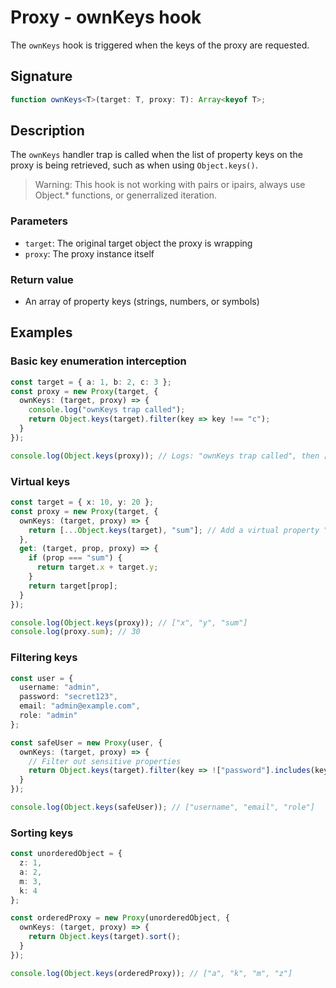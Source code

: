 # Proxy - ownKeys hook

The `ownKeys` hook is triggered when the keys of the proxy are requested.

## Signature

```ts
function ownKeys<T>(target: T, proxy: T): Array<keyof T>;
```

## Description

The `ownKeys` handler trap is called when the list of property keys on the proxy is being retrieved, such as when using `Object.keys()`.

> Warning: This hook is not working with pairs or ipairs, always use Object.* functions, or generralized iteration.

### Parameters
- `target`: The original target object the proxy is wrapping
- `proxy`: The proxy instance itself

### Return value
- An array of property keys (strings, numbers, or symbols)

## Examples

### Basic key enumeration interception

```ts
const target = { a: 1, b: 2, c: 3 };
const proxy = new Proxy(target, {
  ownKeys: (target, proxy) => {
    console.log("ownKeys trap called");
    return Object.keys(target).filter(key => key !== "c");
  }
});

console.log(Object.keys(proxy)); // Logs: "ownKeys trap called", then ["a", "b"]
```

### Virtual keys

```ts
const target = { x: 10, y: 20 };
const proxy = new Proxy(target, {
  ownKeys: (target, proxy) => {
    return [...Object.keys(target), "sum"]; // Add a virtual property "sum"
  },
  get: (target, prop, proxy) => {
    if (prop === "sum") {
      return target.x + target.y;
    }
    return target[prop];
  }
});

console.log(Object.keys(proxy)); // ["x", "y", "sum"]
console.log(proxy.sum); // 30
```

### Filtering keys

```ts
const user = {
  username: "admin",
  password: "secret123",
  email: "admin@example.com",
  role: "admin"
};

const safeUser = new Proxy(user, {
  ownKeys: (target, proxy) => {
    // Filter out sensitive properties
    return Object.keys(target).filter(key => !["password"].includes(key));
  }
});

console.log(Object.keys(safeUser)); // ["username", "email", "role"]
```

### Sorting keys

```ts
const unorderedObject = {
  z: 1,
  a: 2,
  m: 3,
  k: 4
};

const orderedProxy = new Proxy(unorderedObject, {
  ownKeys: (target, proxy) => {
    return Object.keys(target).sort();
  }
});

console.log(Object.keys(orderedProxy)); // ["a", "k", "m", "z"]
```


